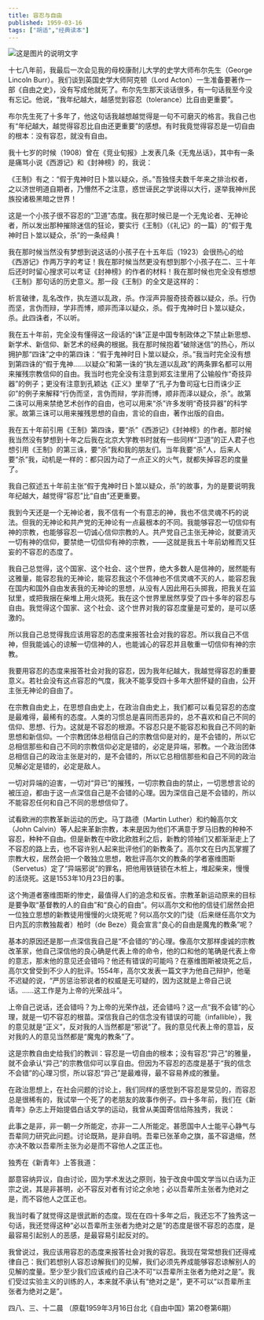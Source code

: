 ```yaml
---
title: 容忍与自由
published: 1959-03-16
tags: ["胡适","经典读本"]
---
```


<Image src="https://image.radishzz.cc/picsmaller/02.webp" inferSize alt="这是图片的说明文字" />

十七八年前，我最后一次会见我的母校康耐儿大学的史学大师布尔先生（George Lincoln Burr）。我们谈到英国史学大师阿克顿（Lord Acton）一生准备要著作一部《自由之史》，没有写成他就死了。布尔先生那天谈话很多，有一句话我至今没有忘记。他说，“我年纪越大，越感觉到容忍（tolerance）比自由更重要”。

布尔先生死了十多年了，他这句话我越想越觉得是一句不可磨灭的格言。我自己也有“年纪越大，越觉得容忍比自由还更重要”的感想。有时我竟觉得容忍是一切自由的根本：没有容忍，就没有自由。

我十七岁的时候（1908）曾在《竞业旬报》上发表几条《无鬼丛话》，其中有一条是痛骂小说《西游记》和《封神榜》的，我说：

《王制》有之：“假于鬼神时日卜筮以疑众，杀。”吾独怪夫数千年来之排治权者，之以济世明道自期者，乃懵然不之注意，惑世诬民之学说得以大行，遂举我神州民族投诸极黑暗之世界！

这是一个小孩子很不容忍的“卫道”态度。我在那时候已是一个无鬼论者、无神论者，所以发出那种摧除迷信的狂论，要实行《王制》（《礼记》的一篇）的“假于鬼神时日卜筮以疑众，杀”的一条经典！

我在那时候当然没有梦想到说这话的小孩子在十五年后（1923）会很热心的给《西游记》作两万字的考证！我在那时候当然更没有想到那个小孩子在二、三十年后还时时留心搜求可以考证《封神榜》的作者的材料！我在那时候也完全没有想想《王制》那句话的历史意义。那一段《王制》的全文是这样的：

析言破律，乱名改作，执左道以乱政，杀。作淫声异服奇技奇器以疑众，杀。行伪而坚，言伪而辩，学非而博，顺非而泽以疑众，杀。假于鬼神时日卜筮以疑众，杀。此四诛者，不以听。

我在五十年前，完全没有懂得这一段话的“诛”正是中国专制政体之下禁止新思想、新学术、新信仰、新艺术的经典的根据。我在那时候抱着“破除迷信”的热心，所以拥护那“四诛”之中的第四诛：“假于鬼神时日卜筮以疑众，杀。”我当时完全没有想到第四诛的“假于鬼神……以疑众”和第一诛的“执左道以乱政”的两条罪名都可以用来摧残宗教信仰的自由。我当时也完全没有注意到郑玄注里用了公输般作“奇技异器”的例子；更没有注意到孔颖达《正义》里举了“孔子为鲁司寇七日而诛少正卯”的例子来解释“行伪而坚，言伪而辩，学非而博，顺非而泽以疑众，杀”。故第二诛可以用来禁绝艺术创作的自由，也可以用来“杀”许多发明“奇技异器”的科学家。故第三诛可以用来摧残思想的自由，言论的自由，著作出版的自由。

我在五十年前引用《王制》第四诛，要“杀”《西游记》《封神榜》的作者。那时候我当然没有梦想到十年之后我在北京大学教书时就有一些同样“卫道”的正人君子也想引用《王制》的第三诛，要“杀”我和我的朋友们。当年我要“杀”人，后来人要“杀”我，动机是一样的：都只因为动了一点正义的火气，就都失掉容忍的度量了。

我自己叙述五十年前主张“假于鬼神时日卜筮以疑众，杀”的故事，为的是要说明我年纪越大，越觉得“容忍”比“自由”还更重要。

我到今天还是一个无神论者，我不信有一个有意志的神，我也不信灵魂不朽的说法。但我的无神论和共产党的无神论有一点最根本的不同。我能够容忍一切信仰有神的宗教，也能够容忍一切诚心信仰宗教的人。共产党自己主张无神论，就要消灭一切有神的信仰，要禁绝一切信仰有神的宗教，——这就是我五十年前幼稚而又狂妄的不容忍的态度了。

我自己总觉得，这个国家、这个社会、这个世界，绝大多数人是信神的，居然能有这雅量，能容忍我的无神论，能容忍我这个不信神也不信灵魂不灭的人，能容忍我在国内和国外自由发表我的无神论的思想，从没有人因此用石头掷我，把我关在监狱里，或把我捆在柴堆上用火烧死。我在这个世界里居然享受了四十多年的容忍与自由。我觉得这个国家、这个社会、这个世界对我的容忍度量是可爱的，是可以感激的。

所以我自己总觉得我应该用容忍的态度来报答社会对我的容忍。所以我自己不信神，但我能诚心的谅解一切信神的人，也能诚心的容忍并且敬重一切信仰有神的宗教。

我要用容忍的态度来报答社会对我的容忍，因为我年纪越大，我越觉得容忍的重要意义。若社会没有这点容忍的气度，我决不能享受四十多年大胆怀疑的自由，公开主张无神论的自由了。

在宗教自由史上，在思想自由史上，在政治自由史上，我们都可以看见容忍的态度是最难得，最稀有的态度。人类的习惯总是喜同而恶异的，总不喜欢和自己不同的信仰、思想、行为。这就是不容忍的根源。不容忍只是不能容忍和我自己不同的新思想和新信仰。一个宗教团体总相信自己的宗教信仰是对的，是不会错的，所以它总相信那些和自己不同的宗教信仰必定是错的，必定是异端，邪教。一个政治团体总相信自己的政治主张是对的，是不会错的，所以它总相信那些和自己不同的政治见解必定是错的，必定是敌人。

一切对异端的迫害，一切对“异已”的摧残，一切宗教自由的禁止，一切思想言论的被压迫，都由于这一点深信自己是不会错的心理。因为深信自己是不会错的，所以不能容忍任何和自己不同的思想信仰了。

试看欧洲的宗教革新运动的历史。马丁路德（Martin Luther）和约翰高尔文（John Calvin）等人起来革新宗教，本来是因为他们不满意于罗马旧教的种种不容忍，种种不自由。但是新教在中欧北欧胜利之后，新教的领袖们又都渐渐走上了不容忍的路上去，也不容许别人起来批评他们的新教条了。高尔文在日内瓦掌握了宗教大权，居然会把一个敢独立思想，敢批评高尔文的教条的学者塞维图斯（Servetus）定了“异端邪说”的罪名，把他用铁链锁在木桩上，堆起柴来，慢慢的活烧死。这是1553年10月23日的事。

这个殉道者塞维图斯的惨史，最值得人们的追念和反省。宗教革新运动原来的目标是要争取“基督教的人的自由”和“良心的自由”。何以高尔文和他的信徒们居然会把一位独立思想的新教徒用慢慢的火烧死呢？何以高尔文的门徒（后来继任高尔文为日内瓦的宗教独裁者）柏时（de Beze）竟会宣言“良心的自由是魔鬼的教条”呢？

基本的原因还是那一点深信我自己是“不会错的”的心理。像高尔文那样虔诚的宗教改革家，他自己深信他的良心确是代表上帝的命令，他的口和他的笔确是代表上帝的意志，那末他的意见还会错吗？他还有错误的可能吗？在塞维图斯被烧死之后，高尔文曾受到不少人的批评。1554年，高尔文发表一篇文字为他自己辩护，他毫不迟疑的说，“严厉惩治邪说者的权威是无可疑的，因为这就是上帝自己说话。……这工作是为上帝的光荣战斗”。

上帝自己说话，还会错吗？为上帝的光荣作战，还会错吗？这一点“我不会错”的心理，就是一切不容忍的根苗。深信我自己的信念没有错误的可能（infallible），我的意见就是“正义”，反对我的人当然都是“邪说”了。我的意见代表上帝的意旨，反对我的人的意见当然都是“魔鬼的教条”了。

这是宗教自由史给我们的教训：容忍是一切自由的根本；没有容忍“异己”的雅量，就不会承认“异己”的宗教信仰可以享自由。但因为不容忍的态度是基于“我的信念不会错”的心理习惯，所以容忍“异己”是最难得，最不容易养成的雅量。

在政治思想上，在社会问题的讨论上，我们同样的感觉到不容忍是常见的，而容忍总是很稀有的，我试举一个死了的老朋友的故事作例子。四十多年前，我们在《新青年》杂志上开始提倡白话文学的运动，我曾从美国寄信给陈独秀，我说：

此事之是非，非一朝一夕所能定，亦非一二人所能定。甚愿国中人士能平心静气与吾辈同力研究此问题。讨论既熟，是非自明。吾辈已张革命之旗，虽不容退缩，然亦决不敢以吾辈所主张为必是而不容他人之匡正也。

独秀在《新青年》上答我道：

鄙意容纳异议，自由讨论，固为学术发达之原则，独于改良中国文学当以白话为正宗之说，其是非甚明，必不容反对者有讨论之余地；必以吾辈所主张者为绝对之是，而不容他人之匡正也。

我当时看了就觉得这是很武断的态度。现在在四十多年之后，我还忘不了独秀这一句话，我还觉得这种“必以吾辈所主张者为绝对之是”的态度是很不容忍的态度，是最容易引起别人的恶感，是最容易引起反对的。

我曾说过，我应该用容忍的态度来报答社会对我的容忍。我现在常常想我们还得戒律自己：我们若想别人容忍谅解我们的见解，我们必须先养成能够容忍谅解别人的见解的度量。至少至少我们应该戒约自己决不可“以吾辈所主张者为绝对之是”。我们受过实验主义的训练的人，本来就不承认有“绝对之是”，更不可以“以吾辈所主张者为绝对之是”。

四八、三、十二晨
（原载1959年3月16日台北《自由中国》第20卷第6期）
